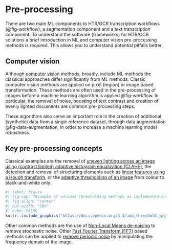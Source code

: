 # Pre-processing {#sec-pre-processing}

There are two main ML components to HTR/OCR transcription workflows (@fig-workflow), a segmentation component and a text transcription component. To understand the software (frameworks) for HTR/OCR solutions a brief introduction in ML and computer vision pre-processing methods is required. This allows you to understand potential pitfalls better.

## Computer vision

Although [computer vision](https://en.wikipedia.org/wiki/Computer_vision) methods, broadly, include ML methods the classical approaches differ significantly from ML methods. Classic computer vision methods are applied on pixel (region) or image based transformation. These methods are often used in the pre-processing of images before a machine learning algorithm is applied @fig-workflow. In particular, the removal of noise, boosting of text contrast and creation of evenly lighted documents are common pre-processing steps.

These algorithms also serve an important role in the creation of additional (synthetic) data from a single reference dataset, through data augmentation @fig-data-augmentation, in order to increase a machine learning model robustness.

## Key pre-processing concepts

Classical examples are the removal of [uneven lighting across an image using (contrast limited) adaptive histogram equalization (CLAHE)](https://en.wikipedia.org/wiki/Adaptive_histogram_equalization), the detection and removal of structuring elements such as [linear features using a Hough transform](https://en.wikipedia.org/wiki/Hough_transform), or the [adaptive thresholding of an image](https://en.wikipedia.org/wiki/Thresholding_(image_processing)) from colour to black-and-white only.

```r
#| label: fig-cv
#| fig-cap: "Example of various thresholding methods as implemented in the OpenCV computer vision library (https://opencv.org)"
#| fig-align: "center"
#| out-width: "50%"
#| echo: FALSE
knitr::include_graphics("https://docs.opencv.org/3.4/ada_threshold.jpg")
```

Other common methods are the use of [Non-Local Means de-noising](https://docs.opencv.org/4.11.0/d5/d69/tutorial_py_non_local_means.html) to remove stochastic noise. Other [Fast Fourier Transform (FFT)](https://en.wikipedia.org/wiki/Fast_Fourier_transform) based methods can be applied to [remove periodic noise](https://docs.opencv.org/4.11.0/d2/d0b/tutorial_periodic_noise_removing_filter.html) by manipulating the frequency domain of the image.